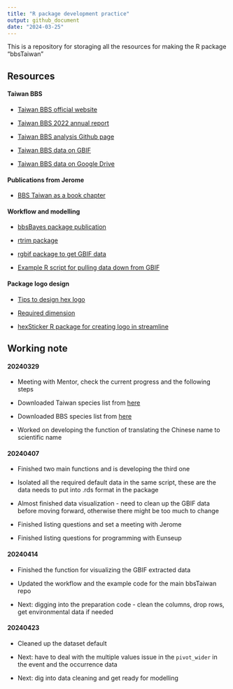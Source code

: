 ```yaml
---
title: "R package development practice"
output: github_document
date: "2024-03-25"
---
```


This is a repository for storaging all the resources for making the R package "bbsTaiwan"

## Resources

#### Taiwan BBS

-   [Taiwan BBS official website](https://sites.google.com/view/bbstaiwan)

-   [Taiwan BBS 2022 annual report](chrome-extension://efaidnbmnnnibpcajpcglclefindmkaj/file:///C:/Users/sunny/Downloads/2022%E5%B9%B4BBS%20Taiwan%E5%B9%B4%E5%A0%B1.pdf)

-   [Taiwan BBS analysis Github page](https://github.com/jerome-cjko/bbstaiwan_trend)

-   [Taiwan BBS data on GBIF](https://www.gbif.org/dataset/f170f056-3f8a-4ef3-ac9f-4503cc854ce0)

-   [Taiwan BBS data on Google Drive](https://drive.google.com/drive/folders/1ex6EDkXv82mpEKcPkOYrQJ_anlu3pI1E?fbclid=IwAR38wYdRlz6swG-ffwWLrclVPkl1d6DshDTHD9rElGlJThweEeho9JtgkEE)

#### Publications from Jerome

-   [BBS Taiwan as a book chapter](https://link.springer.com/chapter/10.1007/978-4-431-54783-9_3)

#### Workflow and modelling

-   [bbsBayes package publication](chrome-extension://efaidnbmnnnibpcajpcglclefindmkaj/https://storage.googleapis.com/jnl-up-j-jors-files/journals/1/articles/329/submission/proof/329-1-5163-1-10-20210720.pdf)

-   [rtrim package](https://github.com/SNStatComp/rtrim)

-   [rgbif package to get GBIF data](https://inbo.github.io/tutorials/tutorials/r_gbif_checklist/)

-   [Example R script for pulling data down from GBIF](https://github.com/ikea-shark/up_and_down_vis?fbclid=IwAR3I7V8kJrh9EZi42xR_Wtcw619QNpZBPucIu7lLaI8NNWN-9u-l_0GYTj8)

#### Package logo design

-   [Tips to design hex logo](https://zhuhao.org/post/tips-on-designing-a-hex-sticker-for-rstats-packages/)

-   [Required dimension](http://hexb.in/sticker.html)

-   [hexSticker R package for creating logo in streamline](https://github.com/GuangchuangYu/hexSticker)

## Working note

#### 20240329

-   Meeting with Mentor, check the current progress and the following steps

-   Downloaded Taiwan species list from [here](https://www.bird.org.tw/basicpage/87)

-   Downloaded BBS species list from [here](https://drive.google.com/drive/folders/16D7hLVajbBQ9pU5Y6SZem0KEA1l1zyiR)

-   Worked on developing the function of translating the Chinese name to scientific name

#### 20240407

-   Finished two main functions and is developing the third one

-   Isolated all the required default data in the same script, these are the data needs to put into .rds format in the package

-   Almost finished data visualization - need to clean up the GBIF data before moving forward, otherwise there might be too much to change

-   Finished listing questions and set a meeting with Jerome

-   Finished listing questions for programming with Eunseup

#### 20240414

-   Finished the function for visualizing the GBIF extracted data

-   Updated the workflow and the example code for the main bbsTaiwan repo

-   Next: digging into the preparation code - clean the columns, drop rows, get environmental data if needed

#### 20240423

-   Cleaned up the dataset default

-   Next: have to deal with the multiple values issue in the `pivot_wider` in the event and the occurrence data

-   Next: dig into data cleaning and get ready for modelling
